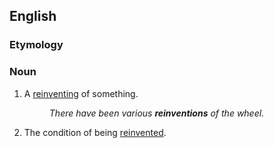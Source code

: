 ==English==

===Etymology===
{{prefix|en|re|invention}}

===Noun===
{{en-noun|~}}

# A [[reinvent]]ing of something.
#: ''There have been various '''reinventions''' of the wheel.''
# The condition of being [[reinvent]]ed.